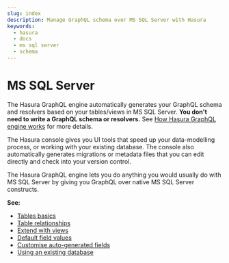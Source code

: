 ```yaml
---
slug: index
description: Manage GraphQL schema over MS SQL Server with Hasura
keywords:
  - hasura
  - docs
  - ms sql server
  - schema
---
```


# MS SQL Server

The Hasura GraphQL engine automatically generates your GraphQL schema and resolvers based on your tables/views in MS SQL
Server. **You don't need to write a GraphQL schema or resolvers.** See
[How Hasura GraphQL engine works](/getting-started/how-it-works/index.mdx) for more details.

The Hasura console gives you UI tools that speed up your data-modelling process, or working with your existing database.
The console also automatically generates migrations or metadata files that you can edit directly and check into your
version control.

The Hasura GraphQL engine lets you do anything you would usually do with MS SQL Server by giving you GraphQL over native
MS SQL Server constructs.

**See:**

- [Tables basics](/schema/ms-sql-server/tables.mdx)
- [Table relationships](/schema/ms-sql-server/table-relationships/index.mdx)
- [Extend with views](/schema/ms-sql-server/views.mdx)
- [Default field values](/schema/ms-sql-server/default-values/index.mdx)
- [Customise auto-generated fields](/schema/ms-sql-server/custom-field-names.mdx)
- [Using an existing database](/schema/ms-sql-server/using-existing-database.mdx)

<!-- .. TODO: DB-COMPATIBILITY
  .. toctree::
    :maxdepth: 1

    Tables basics <tables>
    Table relationships <table-relationships/index>
    Remote relationships <remote-relationships/index>
    Extend with views <views>
    Extend with SQL functions <custom-functions>
    Enum type fields <enums>
    Computed fields <computed-fields>
    Customise auto-generated fields <custom-field-names>
    Data validations <data-validations>
    Using an existing database <using-existing-database>
    Relay schema <relay-schema> -->
